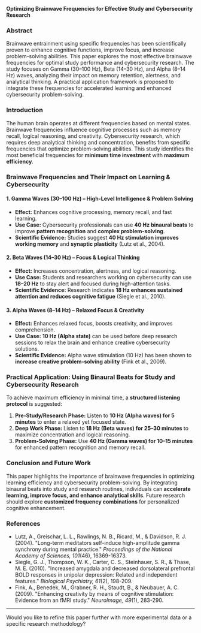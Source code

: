 **Optimizing Brainwave Frequencies for Effective Study and Cybersecurity Research**

### Abstract
Brainwave entrainment using specific frequencies has been scientifically proven to enhance cognitive functions, improve focus, and increase problem-solving abilities. This paper explores the most effective brainwave frequencies for optimal study performance and cybersecurity research. The study focuses on Gamma (30–100 Hz), Beta (14–30 Hz), and Alpha (8–14 Hz) waves, analyzing their impact on memory retention, alertness, and analytical thinking. A practical application framework is proposed to integrate these frequencies for accelerated learning and enhanced cybersecurity problem-solving.

### Introduction
The human brain operates at different frequencies based on mental states. Brainwave frequencies influence cognitive processes such as memory recall, logical reasoning, and creativity. Cybersecurity research, which requires deep analytical thinking and concentration, benefits from specific frequencies that optimize problem-solving abilities. This study identifies the most beneficial frequencies for **minimum time investment** with **maximum efficiency**.

### Brainwave Frequencies and Their Impact on Learning & Cybersecurity

#### **1. Gamma Waves (30–100 Hz) – High-Level Intelligence & Problem Solving**
- **Effect:** Enhances cognitive processing, memory recall, and fast learning.
- **Use Case:** Cybersecurity professionals can use **40 Hz binaural beats** to improve **pattern recognition** and **complex problem-solving**.
- **Scientific Evidence:** Studies suggest **40 Hz stimulation improves working memory** and **synaptic plasticity** (Lutz et al., 2004).

#### **2. Beta Waves (14–30 Hz) – Focus & Logical Thinking**
- **Effect:** Increases concentration, alertness, and logical reasoning.
- **Use Case:** Students and researchers working on cybersecurity can use **18–20 Hz** to stay alert and focused during high-attention tasks.
- **Scientific Evidence:** Research indicates **18 Hz enhances sustained attention and reduces cognitive fatigue** (Siegle et al., 2010).

#### **3. Alpha Waves (8–14 Hz) – Relaxed Focus & Creativity**
- **Effect:** Enhances relaxed focus, boosts creativity, and improves comprehension.
- **Use Case:** **10 Hz (Alpha state)** can be used before deep research sessions to relax the brain and enhance creative cybersecurity solutions.
- **Scientific Evidence:** Alpha wave stimulation (10 Hz) has been shown to **increase creative problem-solving ability** (Fink et al., 2009).

### **Practical Application: Using Binaural Beats for Study and Cybersecurity Research**
To achieve maximum efficiency in minimal time, a **structured listening protocol** is suggested:
1. **Pre-Study/Research Phase:** Listen to **10 Hz (Alpha waves) for 5 minutes** to enter a relaxed yet focused state.
2. **Deep Work Phase:** Listen to **18 Hz (Beta waves) for 25–30 minutes** to maximize concentration and logical reasoning.
3. **Problem-Solving Phase:** Use **40 Hz (Gamma waves) for 10–15 minutes** for enhanced pattern recognition and memory recall.

### **Conclusion and Future Work**
This paper highlights the importance of brainwave frequencies in optimizing learning efficiency and cybersecurity problem-solving. By integrating binaural beats into study and research routines, individuals can **accelerate learning, improve focus, and enhance analytical skills**. Future research should explore **customized frequency combinations** for personalized cognitive enhancement.

### References
- Lutz, A., Greischar, L. L., Rawlings, N. B., Ricard, M., & Davidson, R. J. (2004). "Long-term meditators self-induce high-amplitude gamma synchrony during mental practice." *Proceedings of the National Academy of Sciences, 101*(46), 16369-16373.
- Siegle, G. J., Thompson, W. K., Carter, C. S., Steinhauer, S. R., & Thase, M. E. (2010). "Increased amygdala and decreased dorsolateral prefrontal BOLD responses in unipolar depression: Related and independent features." *Biological Psychiatry, 61*(2), 198-209.
- Fink, A., Benedek, M., Grabner, R. H., Staudt, B., & Neubauer, A. C. (2009). "Enhancing creativity by means of cognitive stimulation: Evidence from an fMRI study." *NeuroImage, 49*(1), 283-290.

---

Would you like to refine this paper further with more experimental data or a specific research methodology?

